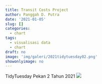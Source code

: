 ```yaml
---
title: Transit Costs Project
author: Panggah D. Putra
date: '2021-01-05'
slug: []
categories:
  - chart
tags:
  - visualisasi data
  - chart
draft: no
image: 'img/galeri/2021tidytuesday02.png'
showonlyimage: no
---
```

TidyTuesday Pekan 2 Tahun 2021
<!--more-->
![](images/2021tidytuesday02.png)
